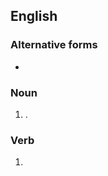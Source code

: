 ==English==

===Alternative forms===
* {{l|en|geo-fences}}

===Noun===
{{head|en|noun form}}

# {{plural of|geofence|lang=en}}.

===Verb===
{{head|en|verb form}}

# {{en-third-person singular of|geofence}}